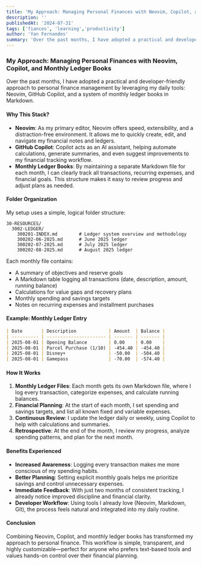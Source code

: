 ```yaml
---
title: 'My Approach: Managing Personal Finances with Neovim, Copilot, and Monthly Ledger Books'
description: ''
publishedAt: '2024-07-31'
tags: ['fiances', 'learning','productivity']
author: 'Yan Fernandes'
summary: 'Over the past months, I have adopted a practical and developer-friendly approach to personal finance management by leveraging my daily tools: Neovim, GitHub Copilot, and a system of monthly ledger books in Markdown.'
---
```


### My Approach: Managing Personal Finances with Neovim, Copilot, and Monthly Ledger Books

Over the past months, I have adopted a practical and developer-friendly approach to personal finance management by leveraging my daily tools: Neovim, GitHub Copilot, and a system of monthly ledger books in Markdown.

#### Why This Stack?

- **Neovim**: As my primary editor, Neovim offers speed, extensibility, and a distraction-free environment. It allows me to quickly create, edit, and navigate my financial notes and ledgers.
- **GitHub Copilot**: Copilot acts as an AI assistant, helping automate calculations, generate summaries, and even suggest improvements to my financial tracking workflow.
- **Monthly Ledger Books**: By maintaining a separate Markdown file for each month, I can clearly track all transactions, recurring expenses, and financial goals. This structure makes it easy to review progress and adjust plans as needed.

#### Folder Organization

My setup uses a simple, logical folder structure:

```
30-RESOURCES/
  3002-LEDGER/
    300201-INDEX.md        # Ledger system overview and methodology
    300202-06-2025.md      # June 2025 ledger
    300202-07-2025.md      # July 2025 ledger
    300202-08-2025.md      # August 2025 ledger
```

Each monthly file contains:

- A summary of objectives and reserve goals
- A Markdown table logging all transactions (date, description, amount, running balance)
- Calculations for value gaps and recovery plans
- Monthly spending and savings targets
- Notes on recurring expenses and installment purchases

#### Example: Monthly Ledger Entry

```markdown
| Date       | Description            | Amount  | Balance |
| ---------- | ---------------------- | ------- | ------- |
| 2025-08-01 | Opening Balance        | 0.00    | 0.00    |
| 2025-08-01 | Parcel Purchase (1/10) | -454.40 | -454.40 |
| 2025-08-01 | Disney+                | -50.00  | -504.40 |
| 2025-08-01 | Gamepass               | -70.00  | -574.40 |
```

#### How It Works

1. **Monthly Ledger Files**: Each month gets its own Markdown file, where I log every transaction, categorize expenses, and calculate running balances.
2. **Financial Planning**: At the start of each month, I set spending and savings targets, and list all known fixed and variable expenses.
3. **Continuous Review**: I update the ledger daily or weekly, using Copilot to help with calculations and summaries.
4. **Retrospective**: At the end of the month, I review my progress, analyze spending patterns, and plan for the next month.

#### Benefits Experienced

- **Increased Awareness**: Logging every transaction makes me more conscious of my spending habits.
- **Better Planning**: Setting explicit monthly goals helps me prioritize savings and control unnecessary expenses.
- **Immediate Feedback**: With just two months of consistent tracking, I already notice improved discipline and financial clarity.
- **Developer Workflow**: Using tools I already love (Neovim, Markdown, Git), the process feels natural and integrated into my daily routine.

#### Conclusion

Combining Neovim, Copilot, and monthly ledger books has transformed my approach to personal finance. This workflow is simple, transparent, and highly customizable—perfect for anyone who prefers text-based tools and values hands-on control over their financial planning.
